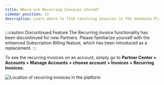 ```yaml
---
title: Where are Recurring Invoices stored?
sidebar_position: 13
description: Learn where to find recurring invoices in the Vendasta Platform
---
```


:::caution Discontinued Feature
The Recurring Invoice functionality has been discontinued for new Partners. Please familiarize yourself with the enhanced Subscription Billing feature, which has been introduced as a replacement.
:::

To see the recurring invoices on an account, simply go to **Partner Center > Accounts > Manage Accounts > choose account > Invoices > Recurring Invoices.**

![Location of recurring invoices in the platform](./img/commerce/commerce-invoices/recurring-invoices-location.jpg)